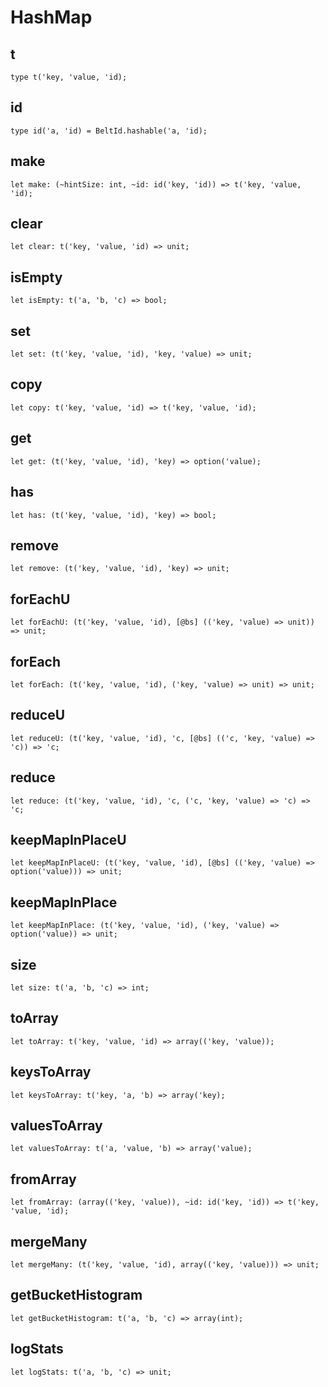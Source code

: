 
# HashMap

## t

```
type t('key, 'value, 'id);
```

## id

```
type id('a, 'id) = BeltId.hashable('a, 'id);
```

## make

```
let make: (~hintSize: int, ~id: id('key, 'id)) => t('key, 'value, 'id);
```

## clear

```
let clear: t('key, 'value, 'id) => unit;
```

## isEmpty

```
let isEmpty: t('a, 'b, 'c) => bool;
```

## set

```
let set: (t('key, 'value, 'id), 'key, 'value) => unit;
```

## copy

```
let copy: t('key, 'value, 'id) => t('key, 'value, 'id);
```

## get

```
let get: (t('key, 'value, 'id), 'key) => option('value);
```

## has

```
let has: (t('key, 'value, 'id), 'key) => bool;
```

## remove

```
let remove: (t('key, 'value, 'id), 'key) => unit;
```

## forEachU

```
let forEachU: (t('key, 'value, 'id), [@bs] (('key, 'value) => unit)) => unit;
```

## forEach

```
let forEach: (t('key, 'value, 'id), ('key, 'value) => unit) => unit;
```

## reduceU

```
let reduceU: (t('key, 'value, 'id), 'c, [@bs] (('c, 'key, 'value) => 'c)) => 'c;
```

## reduce

```
let reduce: (t('key, 'value, 'id), 'c, ('c, 'key, 'value) => 'c) => 'c;
```

## keepMapInPlaceU

```
let keepMapInPlaceU: (t('key, 'value, 'id), [@bs] (('key, 'value) => option('value))) => unit;
```

## keepMapInPlace

```
let keepMapInPlace: (t('key, 'value, 'id), ('key, 'value) => option('value)) => unit;
```

## size

```
let size: t('a, 'b, 'c) => int;
```

## toArray

```
let toArray: t('key, 'value, 'id) => array(('key, 'value));
```

## keysToArray

```
let keysToArray: t('key, 'a, 'b) => array('key);
```

## valuesToArray

```
let valuesToArray: t('a, 'value, 'b) => array('value);
```

## fromArray

```
let fromArray: (array(('key, 'value)), ~id: id('key, 'id)) => t('key, 'value, 'id);
```

## mergeMany

```
let mergeMany: (t('key, 'value, 'id), array(('key, 'value))) => unit;
```

## getBucketHistogram

```
let getBucketHistogram: t('a, 'b, 'c) => array(int);
```

## logStats

```
let logStats: t('a, 'b, 'c) => unit;
```
